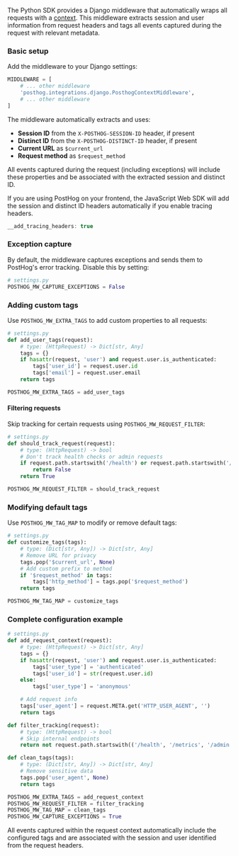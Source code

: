 The Python SDK provides a Django middleware that automatically wraps all requests with a [context](/docs/libraries/python#contexts). This middleware extracts session and user information from request headers and tags all events captured during the request with relevant metadata.

### Basic setup

Add the middleware to your Django settings:

```python
MIDDLEWARE = [
    # ... other middleware
    'posthog.integrations.django.PosthogContextMiddleware',
    # ... other middleware
]
```

The middleware automatically extracts and uses:

- **Session ID** from the `X-POSTHOG-SESSION-ID` header, if present
- **Distinct ID** from the `X-POSTHOG-DISTINCT-ID` header, if present
- **Current URL** as `$current_url`
- **Request method** as `$request_method`

All events captured during the request (including exceptions) will include these properties and be associated with the extracted session and distinct ID.

If you are using PostHog on your frontend, the JavaScript Web SDK will add the session and distinct ID headers automatically if you enable tracing headers.

```javascript
__add_tracing_headers: true
```

### Exception capture

By default, the middleware captures exceptions and sends them to PostHog's error tracking. Disable this by setting:

```python
# settings.py
POSTHOG_MW_CAPTURE_EXCEPTIONS = False
```

### Adding custom tags

Use `POSTHOG_MW_EXTRA_TAGS` to add custom properties to all requests:

```python
# settings.py
def add_user_tags(request):
    # type: (HttpRequest) -> Dict[str, Any]
    tags = {}
    if hasattr(request, 'user') and request.user.is_authenticated:
        tags['user_id'] = request.user.id
        tags['email'] = request.user.email
    return tags

POSTHOG_MW_EXTRA_TAGS = add_user_tags
```

#### Filtering requests

Skip tracking for certain requests using `POSTHOG_MW_REQUEST_FILTER`:

```python
# settings.py
def should_track_request(request):
    # type: (HttpRequest) -> bool
    # Don't track health checks or admin requests
    if request.path.startswith('/health') or request.path.startswith('/admin'):
        return False
    return True

POSTHOG_MW_REQUEST_FILTER = should_track_request
```

### Modifying default tags

Use `POSTHOG_MW_TAG_MAP` to modify or remove default tags:

```python
# settings.py
def customize_tags(tags):
    # type: (Dict[str, Any]) -> Dict[str, Any]
    # Remove URL for privacy
    tags.pop('$current_url', None)
    # Add custom prefix to method
    if '$request_method' in tags:
        tags['http_method'] = tags.pop('$request_method')
    return tags

POSTHOG_MW_TAG_MAP = customize_tags
```

### Complete configuration example

```python
# settings.py
def add_request_context(request):
    # type: (HttpRequest) -> Dict[str, Any]
    tags = {}
    if hasattr(request, 'user') and request.user.is_authenticated:
        tags['user_type'] = 'authenticated'
        tags['user_id'] = str(request.user.id)
    else:
        tags['user_type'] = 'anonymous'

    # Add request info
    tags['user_agent'] = request.META.get('HTTP_USER_AGENT', '')
    return tags

def filter_tracking(request):
    # type: (HttpRequest) -> bool
    # Skip internal endpoints
    return not request.path.startswith(('/health', '/metrics', '/admin'))

def clean_tags(tags):
    # type: (Dict[str, Any]) -> Dict[str, Any]
    # Remove sensitive data
    tags.pop('user_agent', None)
    return tags

POSTHOG_MW_EXTRA_TAGS = add_request_context
POSTHOG_MW_REQUEST_FILTER = filter_tracking
POSTHOG_MW_TAG_MAP = clean_tags
POSTHOG_MW_CAPTURE_EXCEPTIONS = True
```

All events captured within the request context automatically include the configured tags and are associated with the session and user identified from the request headers.
